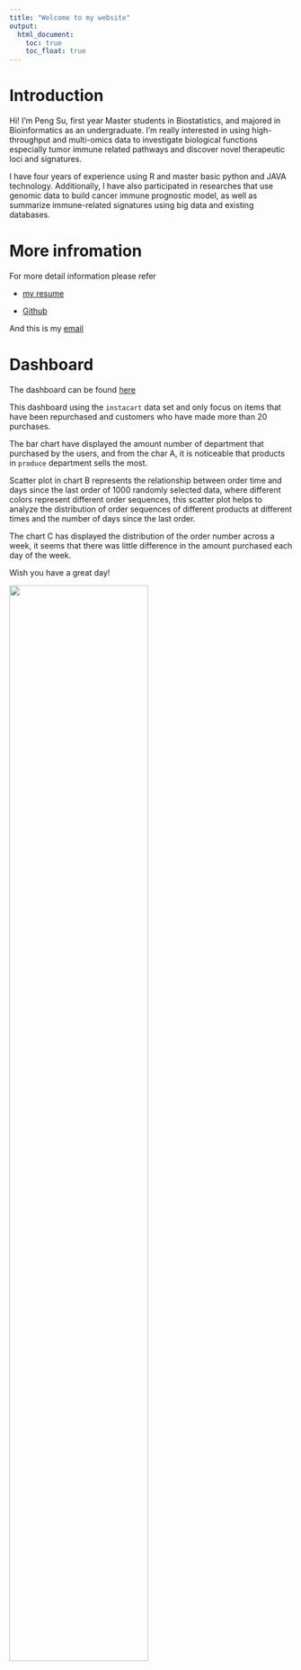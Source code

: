 ```yaml
---
title: "Welcome to my website"
output: 
  html_document:
    toc: true
    toc_float: true
---
```


# Introduction

Hi! I’m Peng Su, first year Master students in Biostatistics, and majored in Bioinformatics as an undergraduate. I’m really interested in using high-throughput and multi-omics data to investigate biological functions especially tumor immune related pathways and discover novel therapeutic loci and signatures.

I have four years of experience using R and master basic python and JAVA technology. Additionally, I have also participated in researches that use genomic data to build cancer immune prognostic model, as well as summarize immune-related signatures using big data and existing databases. 

# More infromation
For more detail information please refer 

* [my resume](resume.html)

* [Github](http://github.com/PengSu19/)

And this is my [email](mailto:<ps3395@cumc.columbia.edu>)

# Dashboard

The dashboard can be found [here](dashboard.html)

This dashboard using the `instacart` data set and only focus on items that have been repurchased and customers who have made more than 20 purchases.

The bar chart have displayed the amount number of department that purchased by the users, and from the char A, it is noticeable that products in `produce` department sells the most.

Scatter plot in chart B represents the relationship between order time and days since the last order of 1000 randomly selected data, where different colors represent different order sequences, this scatter plot helps to analyze the distribution of order sequences of different products at different times and the number of days since the last order.

The chart C has displayed the distribution of the  order number across a week, it seems that there was little difference in the amount purchased each day of the week.


Wish you have a great day!

<img src="image/sunset.jpg" style="width:70%">